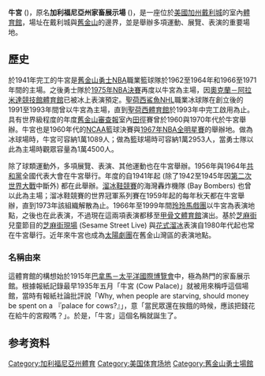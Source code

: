 {{Infobox stadium
| name                = 牛宮<br>Cow Palace
| nickname            =
| image               = [[Image:Cow_Palace_(front).jpg|250px]]
| fullname            =
| location            = 94117[[加州|加州]][[戴利城|戴利城]]日內瓦大街2600號<br><small>2600 Geneva Avenue<br>Daly City, CA 94117</small>
| coordinates         = {{Coord|37|42|24|N|122|25|7|W|region:US_type:landmark_source:dewiki|display=inline,title}}
| broke_ground        =
| built               =
| opened              = 1941年4月
| closed              =
| demolished          =
| owner               = [[加州食品與農業部|加州食品與農業部]]
| operator            = 加州食品與農業部
| surface             = 多種可替換
| construction_cost   =
| architect           =
| former_names        = 加利福尼亞州家畜展示場<br>California State Livestock Pavilion<br><small>(1941至1944年)</small>
| tenants             = [[San_Francisco_Bulls|San Francisco Bulls]] ([[ECHL|ECHL]]) (2012–14)<br>[[Stockton_Wolves|San Jose Wolves]] ([[American_Indoor_Football_Association|AIFA]]) (2010)<br>[[金州勇士|舊金山勇士]] ([[NBA|NBA]]) (1962至1964年，1966至1971年)<br>[[San_Francisco_Seals_(hockey)|San Francisco Seals]] ([[Western_Hockey_League_(minor_pro)|WHL]]) (1961–67)<br>[[聖荷西鯊魚|聖荷西鯊魚]] ([[國家冰球聯盟|NHL]]) (1991至1993年)<br>[[San_Francisco_Spiders|San Francisco Spiders]] ([[International_Hockey_League_(1945–2001)|IHL]]) (1995–96)<br>[[Grand_National_Rodeo|Grand National Rodeo]] ([[Professional_Rodeo_Cowboys_Association|PRCA]]) (1941–present)<br>[[1960_NCAA_Men's_Division_I_Basketball_Tournament|1960 NCAA Men's Division I Basketball Tournament]]<br>[[San_Jose_Earthquakes_(1974–88)|San Jose Earthquakes]] ([[North_American_Soccer_League_(1968–84)|NASL]]) (1975–84)<br>[[San_Francisco_Fog_(MISL)|San Francisco Fog]] ([[Major_Soccer_League|MISL]]) (1980–81)<br>[[美國偶像|美國偶像]] (2004至2006年，2008年)<br>[[X音素_(美國真人秀)|X音素]] (2012至2013年)<br>[[College_National_Finals_Rodeo|College National Finals Rodeo]] (1949–1950)
| capacity            = [[籃球|籃球]]：12953<br>[[冰球|冰球]]：11089<br>[[演唱會|演唱會]]：16500
| dimensions          =
| scoreboard          =
|}}

'''牛宮''' ('''{{lang|en|Cow Palace}}''')，原名'''加利福尼亞州家畜展示場''' ('''{{lang|en|California State Livestock Pavilion}}''')，是一座位於[[美國|美國]][[加州|加州]][[戴利城|戴利城]]的室內[[體育館|體育館]]，場址在戴利城與[[舊金山|舊金山]]的邊界，並是舉辦多項運動、展覽、表演的重要場地。

==歷史==
於1941年完工的牛宮是[[金州勇士|舊金山勇士]][[NBA|NBA]]職業籃球隊於1962至1964年和1966至1971年間的主場。之後勇士隊於[[1975年NBA決賽|1975年NBA決賽]]再度以牛宮為主場，因[[甲骨文體育館|奧克蘭－阿拉米達競技館體育館]]已被{{link-en|Ice Follies}}冰上表演預定。[[聖荷西鯊魚|聖荷西鯊魚]][[國家冰球聯盟|NHL]]職業冰球隊在創立後的1991至1993年間曾以牛宮為主場，直到[[聖荷西SAP中心|聖荷西體育館]]於1993年中完工啟用為止。具有世界級程度的年度[[舊金山審查報|舊金山審查報]]室內[[田徑|田徑]]賽曾於1960與1970年代於牛宮舉辦。牛宮也是1960年代的[[國家大學體育協會|NCAA]]籃球決賽與[[1967年NBA全明星賽|1967年NBA全明星賽]]的舉辦地。做為冰球場時，牛宮可容納1萬1089人；做為籃球場時可容納1萬2953人，當勇士隊以此為主場時觀眾容量為1萬4500人。

除了球類運動外，多項展覽、表演、其他運動也在牛宮舉辦。1956年與1964年[[共和黨_(美國)|共和黨]]全國代表大會在牛宮舉行。年度的{{link-en|全國牛仔競技賽|Grand National Rodeo}}自1941年起 (除了1942至1945年因[[第二次世界大戰|第二次世界大戰]]中斷外) 都在此舉辦。[[溜冰鞋競賽|溜冰鞋競賽]]的海灣轟炸機隊 (Bay Bombers) 也曾以此為主場；溜冰鞋競賽的世界冠軍系列賽在1959年起的每年秋天都在牛宮舉辦，直到1973年該組織解散為止。1966年至1999年間[[玲玲馬戲團|玲玲馬戲團]]以牛宮為表演地點，之後{{link-en|冰上迪士尼|Disney on Ice}}也在此表演，不過現在這兩項表演都移至[[甲骨文體育館|甲骨文體育館]]演出。基於[[芝麻街|芝麻街]]兒童節目的[[芝麻街現場|芝麻街現場]] (Sesame Street Live) 與{{link-en|冰上冠軍|Champions on Ice}}[[花式溜冰|花式溜冰]]表演自1980年代起也常在牛宮舉行。近年來牛宮也成為[[太陽劇團|太陽劇團]]在舊金山灣區的表演地點。

===名稱由來===
這體育館的構想始於1915年[[巴拿馬－太平洋國際博覽會|巴拿馬－太平洋國際博覽會]]中，極為熱門的家畜展示館。根據報紙記錄最早1935年五月「牛宮 (Cow Palace)」就被用來稱呼這個場館，當時有報紙社論批評說「Why, when people are starving, should money be spent on a 『palace for cows?』」，意「當民眾還在挨餓的時候，應該把錢花在給牛的宮殿嗎？」。於是，「牛宮」這個名稱就誕生了{{Citation needed|date=November 2009}}。

== 参考资料 ==
{{reflist|3}}


{{舊金山景點}}

[[Category:加利福尼亞州體育|Category:加利福尼亞州體育]]
[[Category:美国体育场地|Category:美国体育场地]]
[[Category:舊金山勇士場館|Category:舊金山勇士場館]]